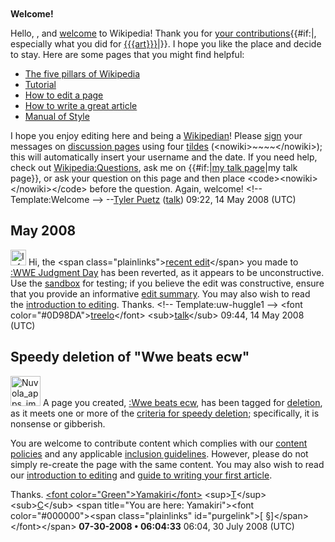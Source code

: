 <article id="17420015" title=User talk:Fozzy1994>
	<talkpage id="17420015" title="User talk:Fozzy1994">
'''Welcome!'''

Hello, {{BASEPAGENAME}}, and [[Wikipedia:Introduction|welcome]] to Wikipedia! Thank you for [[Special:Contributions/{{BASEPAGENAME}}|your contributions]]{{#if:|, especially what you did for [[{{{art}}}]]|}}. I hope you like the place and decide to stay. Here are some pages that you might find helpful:
*[[Wikipedia:Five pillars|The five pillars of Wikipedia]]
*[[Wikipedia:Tutorial|Tutorial]]
*[[Wikipedia:How to edit a page|How to edit a page]]
*[[Wikipedia:Article development|How to write a great article]]
*[[Wikipedia:Manual of Style|Manual of Style]]
I hope you enjoy editing here and being a [[Wikipedia:Wikipedians|Wikipedian]]! Please [[Wikipedia:Signatures|sign]] your messages on [[Wikipedia:talk page|discussion page]]s using four [[tilde]]s (&lt;nowiki&gt;~~~~&lt;/nowiki&gt;); this will automatically insert your username and the date. If you need help, check out [[Wikipedia:Questions]], ask me on {{#if:|[[user talk:{{{1}}}|my talk page]]|my talk page}}, or ask your question on this page and then place &lt;code&gt;&lt;nowiki&gt;{{helpme}}&lt;/nowiki&gt;&lt;/code&gt; before the question. Again, welcome! &lt;!-- Template:Welcome --&gt;  --[[User:Tylerpuetz|Tyler Puetz]] ([[User talk:Tylerpuetz|talk]]) 09:22, 14 May 2008 (UTC)

== May 2008 ==

[[Image:Information.png|25px|left]] Hi, the &lt;span class=&quot;plainlinks&quot;&gt;[http://en.wikipedia.org/wiki/WWE_Judgment_Day?diff=212315516 recent edit]&lt;/span&gt; you made to [[:WWE Judgment Day]] has been reverted, as it appears to be unconstructive. Use the [[Wikipedia:Sandbox|sandbox]] for testing; if you believe the edit was constructive, ensure that you provide an informative [[Help:Edit summary|edit summary]]. You may also wish to read the [[Wikipedia:Introduction|introduction to editing]]. Thanks. &lt;!-- Template:uw-huggle1 --&gt; &lt;font color=&quot;#0D98DA&quot;&gt;[[User:Treelo|treelo]]&lt;/font&gt; &lt;sub&gt;[[User talk:Treelo|talk]]&lt;/sub&gt; 09:44, 14 May 2008 (UTC)

== Speedy deletion of &quot;Wwe beats ecw&quot; ==

[[Image:Nuvola apps important.svg|48px|left]] A page you created, [[:Wwe beats ecw]], has been tagged for [[Wikipedia:Deletion policy|deletion]], as it meets one or more of the [[Wikipedia:Criteria for speedy deletion|criteria for speedy deletion]]; specifically, it is nonsense or gibberish.

You are welcome to contribute content which complies with our [[Wikipedia:List of policies#Content and Style|content policies]] and any applicable [[Wikipedia:Notability|inclusion guidelines]]. However, please do not simply re-create the page with the same content. You may also wish to read our [[Wikipedia:Introduction|introduction to editing]] and [[Wikipedia:Your first article|guide to writing your first article]].

Thanks. [[User:Yamakiri|&lt;font color=&quot;Green&quot;&gt;Yamakiri&lt;/font&gt;]] &lt;sup&gt;[[User talk:Yamakiri|T]]&lt;/sup&gt;&lt;sub&gt;[[Special:Contributions/Yamakiri|C]]&lt;/sub&gt;   &lt;span title=&quot;You are here: Yamakiri&quot;&gt;&lt;font color=&quot;#000000&quot;&gt;&lt;span class=&quot;plainlinks&quot; id=&quot;purgelink&quot;&gt;[{{fullurl:{{FULLPAGENAME}}|action=purge}} §]&lt;/span&gt;&lt;/font&gt;&lt;/span&gt;  '''07-30-2008 • 06:04:33''' 06:04, 30 July 2008 (UTC)
	</talkpage>
</article>